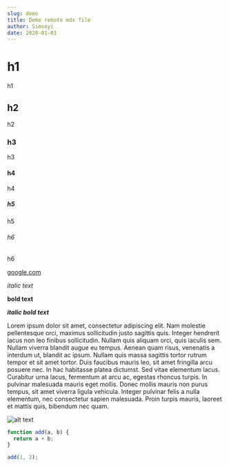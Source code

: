 ```yaml
---
slug: demo
title: Demo remote mdx file
author: Simonyi
date: 2020-01-01
---
```


# h1

h1

## h2

h2

### h3

h3

#### h4

h4

##### h5

h5

###### h6

h6

[google.com](https://google.com)

_italic text_

**bold text**

**_italic bold text_**

Lorem ipsum dolor sit amet, consectetur adipiscing elit. Nam molestie pellentesque orci, maximus sollicitudin justo sagittis quis.
Integer hendrerit lacus non leo finibus sollicitudin. Nullam quis aliquam orci, quis iaculis sem. Nullam viverra blandit augue eu
tempus. Aenean quam risus, venenatis a interdum ut, blandit ac ipsum. Nullam quis massa sagittis tortor rutrum tempor et sit amet
tortor. Duis faucibus mauris leo, sit amet fringilla arcu posuere nec. In hac habitasse platea dictumst. Sed vitae elementum
lacus. Curabitur urna lacus, fermentum at arcu ac, egestas rhoncus turpis. In pulvinar malesuada mauris eget mollis. Donec mollis
mauris non purus tempus, sit amet viverra ligula vehicula. Integer pulvinar felis a nulla elementum, nec consectetur sapien
malesuada. Proin turpis mauris, laoreet et mattis quis, bibendum nec quam.

![alt text](/images/cover.png)

```javascript
function add(a, b) {
  return a + b;
}

add(1, 2);
```
